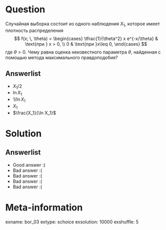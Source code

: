 Question
========
  
Случайная выборка состоит из одного наблюдения $X_1$, которое имеет плотность распределения
$$
f(x; \, \theta) = \begin{cases}
    \tfrac{1}{\theta^2} x e^{-x/\theta} & \text{при } x > 0,  \\
    0 & \text{при }x\leq 0,
  \end{cases}
$$
где $\theta > 0$. Чему равна оценка неизвестного параметра $\theta$, найденная с помощью метода максимального правдоподобия?

Answerlist
----------
* $X_1 / 2$
* $\ln  X_1$
* $1 / \ln  X_1$
* $X_1$
* $\frac{X_1}{\ln  X_1}$

Solution
========
  
Answerlist
----------
*  Good answer :)
*  Bad answer :(
*  Bad answer :(
*  Bad answer :(
*  Bad answer :(
        
Meta-information
================
exname: bor_03
extype: schoice
exsolution: 10000
exshuffle: 5